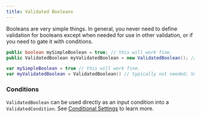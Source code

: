 ```yaml
---
title: Validated Booleans
---
```


Booleans are very simple things. In general, you never need to define validation for booleans except when needed for use in other validation, or if you need to gate it with conditions.

<CodeTabs>

```java !!tabs Java
public boolean mySimpleBoolean = true; // this will work fine.
public ValidatedBoolean myValidatedBoolean = new ValidatedBoolean(); // typically not needed; ValidatedBoolean might be used if you are making something like a ValidatedMap<String, Boolean>.
```

```kotlin !!tabs Kotlin
var mySimpleBoolean = true // this will work fine.
var myValidatedBoolean = ValidatedBoolean() // typically not needed; ValidatedBoolean might be used if you are making something like a ValidatedMap<String, Boolean>.
```

</CodeTabs>

### Conditions
`ValidatedBoolean` can be used directly as an input condition into a `ValidatedCondition`. See [Conditional Settings](#conditional-settings-) to learn more.

